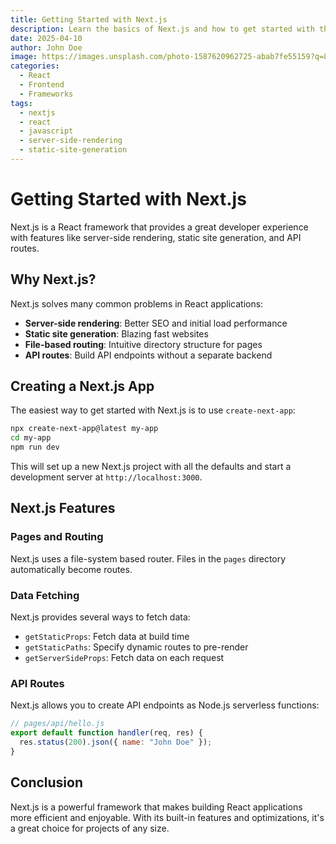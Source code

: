 ```yaml
---
title: Getting Started with Next.js
description: Learn the basics of Next.js and how to get started with this powerful React framework.
date: 2025-04-10
author: John Doe
image: https://images.unsplash.com/photo-1587620962725-abab7fe55159?q=80&w=2000
categories:
  - React
  - Frontend
  - Frameworks
tags:
  - nextjs
  - react
  - javascript
  - server-side-rendering
  - static-site-generation
---
```


# Getting Started with Next.js

Next.js is a React framework that provides a great developer experience with features like server-side rendering, static site generation, and API routes.

## Why Next.js?

Next.js solves many common problems in React applications:

- **Server-side rendering**: Better SEO and initial load performance
- **Static site generation**: Blazing fast websites
- **File-based routing**: Intuitive directory structure for pages
- **API routes**: Build API endpoints without a separate backend

## Creating a Next.js App

The easiest way to get started with Next.js is to use `create-next-app`:

```bash
npx create-next-app@latest my-app
cd my-app
npm run dev
```

This will set up a new Next.js project with all the defaults and start a development server at `http://localhost:3000`.

## Next.js Features

### Pages and Routing

Next.js uses a file-system based router. Files in the `pages` directory automatically become routes.

### Data Fetching

Next.js provides several ways to fetch data:

- `getStaticProps`: Fetch data at build time
- `getStaticPaths`: Specify dynamic routes to pre-render
- `getServerSideProps`: Fetch data on each request

### API Routes

Next.js allows you to create API endpoints as Node.js serverless functions:

```javascript
// pages/api/hello.js
export default function handler(req, res) {
  res.status(200).json({ name: "John Doe" });
}
```

## Conclusion

Next.js is a powerful framework that makes building React applications more efficient and enjoyable. With its built-in features and optimizations, it's a great choice for projects of any size.
